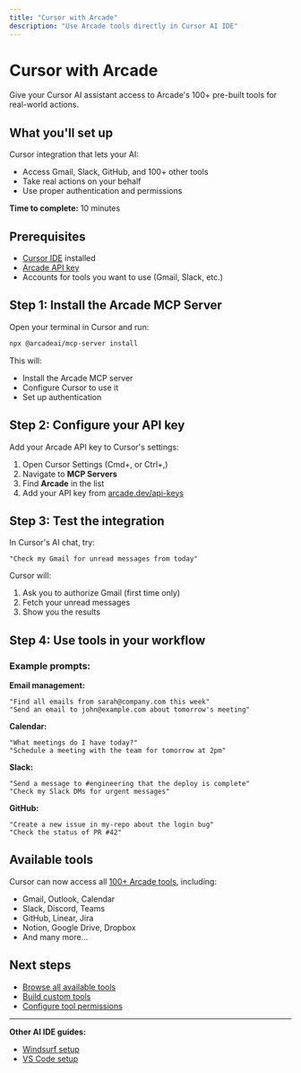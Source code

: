 ```yaml
---
title: "Cursor with Arcade"
description: "Use Arcade tools directly in Cursor AI IDE"
---
```


# Cursor with Arcade

Give your Cursor AI assistant access to Arcade's 100+ pre-built tools for real-world actions.

## What you'll set up

Cursor integration that lets your AI:
- Access Gmail, Slack, GitHub, and 100+ other tools
- Take real actions on your behalf
- Use proper authentication and permissions

**Time to complete:** 10 minutes

## Prerequisites

- [Cursor IDE](https://cursor.sh/) installed
- [Arcade API key](/home/api-keys)
- Accounts for tools you want to use (Gmail, Slack, etc.)

## Step 1: Install the Arcade MCP Server

Open your terminal in Cursor and run:

```bash
npx @arcadeai/mcp-server install
```

This will:
- Install the Arcade MCP server
- Configure Cursor to use it
- Set up authentication

## Step 2: Configure your API key

Add your Arcade API key to Cursor's settings:

1. Open Cursor Settings (Cmd+, or Ctrl+,)
2. Navigate to **MCP Servers**
3. Find **Arcade** in the list
4. Add your API key from [arcade.dev/api-keys](https://arcade.dev/api-keys)

## Step 3: Test the integration

In Cursor's AI chat, try:

```
"Check my Gmail for unread messages from today"
```

Cursor will:
1. Ask you to authorize Gmail (first time only)
2. Fetch your unread messages
3. Show you the results

## Step 4: Use tools in your workflow

### Example prompts:

**Email management:**
```
"Find all emails from sarah@company.com this week"
"Send an email to john@example.com about tomorrow's meeting"
```

**Calendar:**
```
"What meetings do I have today?"
"Schedule a meeting with the team for tomorrow at 2pm"
```

**Slack:**
```
"Send a message to #engineering that the deploy is complete"
"Check my Slack DMs for urgent messages"
```

**GitHub:**
```
"Create a new issue in my-repo about the login bug"
"Check the status of PR #42"
```

## Available tools

Cursor can now access all [100+ Arcade tools](/mcp-servers), including:
- Gmail, Outlook, Calendar
- Slack, Discord, Teams
- GitHub, Linear, Jira
- Notion, Google Drive, Dropbox
- And many more...

## Next steps

- [Browse all available tools](/mcp-servers)
- [Build custom tools](/home/build-tools/create-a-mcp-server)
- [Configure tool permissions](/home/auth)

---

**Other AI IDE guides:**
- [Windsurf setup](/home/agentic-development)
- [VS Code setup](/home/mcp-clients)

